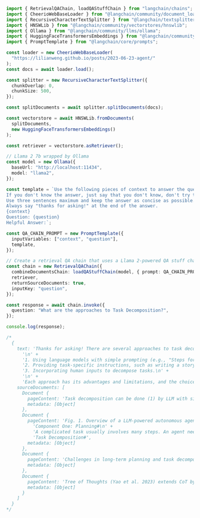 ```typescript
import { RetrievalQAChain, loadQAStuffChain } from "langchain/chains";
import { CheerioWebBaseLoader } from "@langchain/community/document_loaders/web/cheerio";
import { RecursiveCharacterTextSplitter } from "@langchain/textsplitters";
import { HNSWLib } from "@langchain/community/vectorstores/hnswlib";
import { Ollama } from "@langchain/community/llms/ollama";
import { HuggingFaceTransformersEmbeddings } from "@langchain/community/embeddings/huggingface_transformers";
import { PromptTemplate } from "@langchain/core/prompts";

const loader = new CheerioWebBaseLoader(
  "https://lilianweng.github.io/posts/2023-06-23-agent/"
);
const docs = await loader.load();

const splitter = new RecursiveCharacterTextSplitter({
  chunkOverlap: 0,
  chunkSize: 500,
});

const splitDocuments = await splitter.splitDocuments(docs);

const vectorstore = await HNSWLib.fromDocuments(
  splitDocuments,
  new HuggingFaceTransformersEmbeddings()
);

const retriever = vectorstore.asRetriever();

// Llama 2 7b wrapped by Ollama
const model = new Ollama({
  baseUrl: "http://localhost:11434",
  model: "llama2",
});

const template = `Use the following pieces of context to answer the question at the end.
If you don't know the answer, just say that you don't know, don't try to make up an answer.
Use three sentences maximum and keep the answer as concise as possible.
Always say "thanks for asking!" at the end of the answer.
{context}
Question: {question}
Helpful Answer:`;

const QA_CHAIN_PROMPT = new PromptTemplate({
  inputVariables: ["context", "question"],
  template,
});

// Create a retrieval QA chain that uses a Llama 2-powered QA stuff chain with a custom prompt.
const chain = new RetrievalQAChain({
  combineDocumentsChain: loadQAStuffChain(model, { prompt: QA_CHAIN_PROMPT }),
  retriever,
  returnSourceDocuments: true,
  inputKey: "question",
});

const response = await chain.invoke({
  question: "What are the approaches to Task Decomposition?",
});

console.log(response);

/*
  {
    text: 'Thanks for asking! There are several approaches to task decomposition, which can be categorized into three main types:\n' +
      '\n' +
      '1. Using language models with simple prompting (e.g., "Steps for XYZ."), or asking for subgoals for achieving XYZ.\n' +
      '2. Providing task-specific instructions, such as writing a story outline for writing a novel.\n' +
      '3. Incorporating human inputs to decompose tasks.\n' +
      '\n' +
      'Each approach has its advantages and limitations, and the choice of which one to use depends on the specific task and the desired level of complexity and adaptability. Thanks for asking!',
    sourceDocuments: [
      Document {
        pageContent: 'Task decomposition can be done (1) by LLM with simple prompting like "Steps for XYZ.\\n1.", "What are the subgoals for achieving XYZ?", (2) by using task-specific instructions; e.g. "Write a story outline." for writing a novel, or (3) with human inputs.',
        metadata: [Object]
      },
      Document {
        pageContent: 'Fig. 1. Overview of a LLM-powered autonomous agent system.\n' +
          'Component One: Planning#\n' +
          'A complicated task usually involves many steps. An agent needs to know what they are and plan ahead.\n' +
          'Task Decomposition#',
        metadata: [Object]
      },
      Document {
        pageContent: 'Challenges in long-term planning and task decomposition: Planning over a lengthy history and effectively exploring the solution space remain challenging. LLMs struggle to adjust plans when faced with unexpected errors, making them less robust compared to humans who learn from trial and error.',
        metadata: [Object]
      },
      Document {
        pageContent: 'Tree of Thoughts (Yao et al. 2023) extends CoT by exploring multiple reasoning possibilities at each step. It first decomposes the problem into multiple thought steps and generates multiple thoughts per step, creating a tree structure. The search process can be BFS (breadth-first search) or DFS (depth-first search) with each state evaluated by a classifier (via a prompt) or majority vote.',
        metadata: [Object]
      }
    ]
  }
*/
```